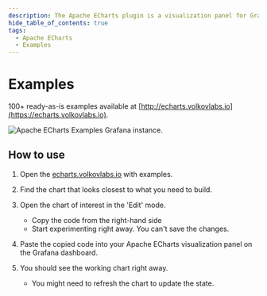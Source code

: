 ```yaml
---
description: The Apache ECharts plugin is a visualization panel for Grafana that allows you to incorporate popular Apache ECharts libraries into your Grafana dashboard.
hide_table_of_contents: true
tags:
  - Apache ECharts
  - Examples
---
```



# Examples

100+ ready-as-is examples available at [http://echarts.volkovlabs.io](https://echarts.volkovlabs.io).

<Image
  title="Apache ECharts Examples Grafana instance."
  src="https://github.com/VolkovLabs/volkovlabs-echarts-panel/raw/main/src/img/examples.png"
/>

## How to use

1. Open the [echarts.volkovlabs.io](https://echarts.volkovlabs.io) with examples.
2. Find the chart that looks closest to what you need to build.
3. Open the chart of interest in the 'Edit' mode.

   - Copy the code from the right-hand side
   - Start experimenting right away. You can't save the changes.

4. Paste the copied code into your Apache ECharts visualization panel on the Grafana dashboard.
5. You should see the working chart right away.

   - You might need to refresh the chart to update the state.
